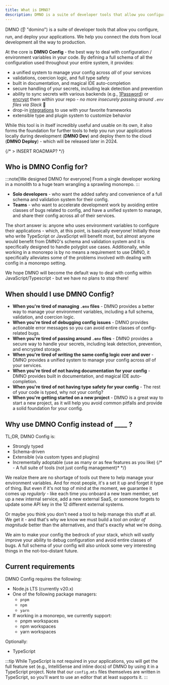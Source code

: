 ```yaml
--- 
title: What is DMNO?
description: DMNO is a suite of developer tools that allow you configure your applications with type-safe, schema-driven environment variables.
---
```


DMNO (👂 "domino") is a suite of developer tools that allow you configure, run, and deploy your applications. We help you connect the dots from local development all the way to production.

At the core is **DMNO Config** - the best way to deal with configuration / environment variables in your code. By defining a full schema of all the configuration used throughout your entire system, it provides:
- a unified system to manage your config across _all_ of your services
- validations, coercion logic, and full type safety
- built in documentation, and magical IDE auto-completion
- secure handling of your secrets, including leak detection and prevention
- ability to sync secrets with various backends (e.g., [1Password](/docs/plugins/1password/)) or [encrypt](/docs/plugins/encrypted-vault/) them within your repo - _no more insecurely passing around `.env` files via Slack_ 🎉
- drop-in [integrations](/docs/integrations/overview/) to use with your favorite frameworks
- extensible type and plugin system to customize behavior

While this tool is in itself incredibly useful and usable on its own, it also forms the foundation for further tools to help you run your applications locally during development (**DMNO Dev**) and deploy them to the cloud (**DMNO Deploy**) - which will be released later in 2024.

{/* > INSERT ROADMAP? */}


## Who is DMNO Config for?

:::note[We designed DMNO for everyone]
From a single developer working in a monolith to a huge team wrangling a sprawling monorepo.
:::

- **Solo developers** - who want the added safety and convenience of a full schema and validation system for their config.
- **Teams** - who want to accelerate development work by avoiding entire classes of bugs related to config, and have a unified system to manage, and share their config across all of their services.

The short answer is: anyone who uses environment variables to configure their applications - which, at this point, is basically everyone! Initially those who write TypeScript or JavaScript will benefit most, but almost anyone would benefit from DMNO's schema and validation system and it is specifically designed to handle polyglot use cases. Additionally, while working in a monorepo is by no means a requirement to use DMNO, it specifically alleviates some of the problems involved with dealing with config in a monorepo setting.

We hope DMNO will become the default way to deal with config within JavaScript/Typescript - but we have no plans to stop there!

## When should I use DMNO Config?

- **When you're tired of managing `.env` files** - DMNO provides a better way to manage your environment variables, including a full schema, validation, and coercion logic.
- **When you're tired of debugging config issues** - DMNO provides actionable error messages so you can avoid entire classes of config-related bugs.
- **When you're tired of passing around `.env` files** - DMNO provides a secure way to handle your secrets, including leak detection, prevention, and encrypted storage.
- **When you're tired of writing the same config logic over and over** - DMNO provides a unified system to manage your config across _all_ of your services.
- **When you're tired of not having documentation for your config** - DMNO provides built in documentation, and magical IDE auto-completion.
- **When you're tired of not having type safety for your config** - The rest of your code is typed, why not your config?
- **When you're getting started on a new project** - DMNO is a great way to start a new project, as it will help you avoid common pitfalls and provide a solid foundation for your config.


## Why use DMNO Config instead of ____ ? 

TL;DR, DMNO Config is: 
- Strongly typed
- Schema-driven
- Extensible (via custom types and plugins)
- Incrementally adoptable (use as many or as few features as you like)
{/* - A full suite of tools (not just config management)* */}

We realize there are no shortage of tools out there to help manage your environment variables. And for most people, it's a set it up and forget it type of thing. But even if it's not top of mind at the moment, we guarantee it comes up _regularly_ - like each time you onboard a new team member, set up a new internal service, add a new external SaaS, or someone forgets to update some API key in the 12 different external systems.

Or maybe you think you don't need a tool to help manage this stuff at all. We get it - and that's why we know we must build a tool _an order of magnitude_ better than the alternatives, and that's exactly what we're doing.

We aim to make your config the bedrock of your stack, which will vastly improve your ability to debug configuration and avoid entire classes of bugs. A full schema of your config will also unlock some very interesting things in the not-too-distant future.

## Current requirements

DMNO Config requires the following: 

- Node.js LTS (currently v20.x)
- One of the following package managers:
  - `pnpm`
  - `npm`
  - `yarn`
- If working in a monorepo, we currently support:
  - pnpm workspaces
  - npm workspaces
  - yarn workspaces

Optionally: 
- TypeScript

:::tip
While TypeScript is not required in your applications, you will get the full feature set (e.g., IntelliSense and inline docs) of DMNO by using it in a TypeScript project. Note that our `config.mts` files themselves are written in TypeScript, so you'll want to use an editor that at least supports it. 
:::

